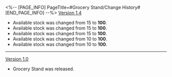 <%-- [PAGE_INFO]
PageTitle=#Grocery Stand/Change History#
[END_PAGE_INFO] --%>
{{Change History/Header}}
[[Version 1.4]]
* Available {{Item|Solid Water|25}} stock was changed from 15 to '''100'''.
* Available {{Item|Basic Ingredients|25}} stock was changed from 15 to '''100'''.
* Available {{Item|Gaseous Liquid|25}} stock was changed from 15 to '''100'''.
* Available {{Item|Meteoric Alloy|25}} stock was changed from 10 to '''100'''.
* Available {{Item|Leaf of Imaginary|25}} stock was changed from 10 to '''100'''.
----
[[Version 1.0]]
* Grocery Stand was released.
